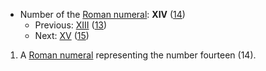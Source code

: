 *Number of the [[Roman numeral]]: '''XIV''' ([[fourteen|14]])
**Previous: [[XIII]] ([[thirteen|13]])
**Next: [[XV]] ([[fifteen|15]])

# A [[Roman numeral]] representing the number fourteen (14).